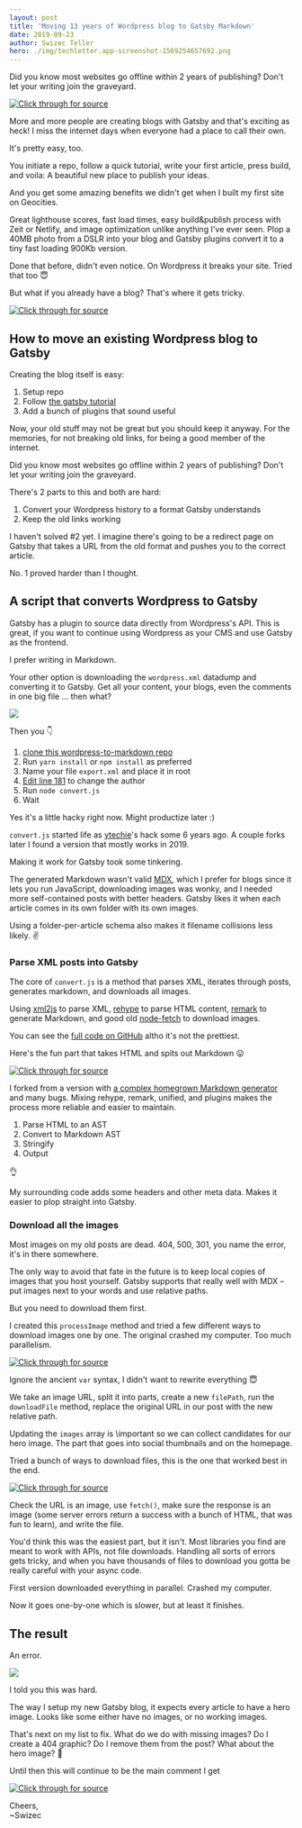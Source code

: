 ```yaml
---
layout: post
title: 'Moving 13 years of Wordpress blog to Gatsby Markdown'
date: 2019-09-23
author: Swizec Teller
hero: ./img/techletter.app-screenshot-1569254657692.png
---
```

Did you know most websites go offline within 2 years of publishing? Don't let your writing join the graveyard.







[![Click through for source](./img/techletter.app-screenshot-1569254657692.png)](https://www.youtube.com/watch?v=kQCAq7jxgiI)





More and more people are creating blogs with Gatsby and that's exciting as heck! I miss the internet days when everyone had a place to call their own.



It's pretty easy, too.



You initiate a repo, follow a quick tutorial, write your first article, press build, and voila: A beautiful new place to publish your ideas.



And you get some amazing benefits we didn't get when I built my first site on Geocities.



Great lighthouse scores, fast load times, easy build&publish process with Zeit or Netlify, and image optimization unlike anything I've ever seen. Plop a 40MB photo from a DSLR into your blog and Gatsby plugins convert it to a tiny fast loading 900Kb version.



Done that before, didn't even notice. On Wordpress it breaks your site. Tried that too 😇



But what if you already have a blog? That's where it gets tricky.





[![Click through for source](./img/techletter.app-screenshot-1569254610612.png)](https://twitter.com/Swizec/status/1163833379395006464)





## How to move an existing Wordpress blog to Gatsby



Creating the blog itself is easy:



1. Setup repo
2. Follow [the gatsby tutorial](https://www.gatsbyjs.org/tutorial/)
3. Add a bunch of plugins that sound useful



Now, your old stuff may not be great but you should keep it anyway. For the memories, for not breaking old links, for being a good member of the internet.



Did you know most websites go offline within 2 years of publishing? Don't let your writing join the graveyard.



There's 2 parts to this and both are hard:



1. Convert your Wordpress history to a format Gatsby understands
2. Keep the old links working



I haven't solved #2 yet. I imagine there's going to be a redirect page on Gatsby that takes a URL from the old format and pushes you to the correct article.



No. 1 proved harder than I thought.



## A script that converts Wordpress to Gatsby



Gatsby has a plugin to source data directly from Wordpress's API. This is great, if you want to continue using Wordpress as your CMS and use Gatsby as the frontend.



I prefer writing in Markdown.



Your other option is downloading the `wordpress.xml` datadump and converting it to Gatsby. Get all your content, your blogs, even the comments in one big file ... then what?



![](./img/rkFOnrE.png)



Then you 👇



1. [clone this wordpress-to-markdown repo](https://github.com/Swizec/wordpress-to-markdown)
2. Run `yarn install` or `npm install` as preferred
3. Name your file `export.xml` and place it in root
4. [Edit line 181](https://github.com/Swizec/wordpress-to-markdown/blob/master/convert.js#L181) to change the author
5. Run `node convert.js`
6. Wait



Yes it's a little hacky right now. Might productize later :)



`convert.js` started life as [ytechie](https://github.com/ytechie)'s hack some 6 years ago. A couple forks later I found a version that mostly works in 2019.



Making it work for Gatsby took some tinkering.



The generated Markdown wasn't valid [MDX](https://github.com/mdx-js/mdx), which I prefer for blogs since it lets you run JavaScript, downloading images was wonky, and I needed more self-contained posts with better headers. Gatsby likes it when each article comes in its own folder with its own images.



Using a folder-per-article schema also makes it filename collisions less likely. ✌️



### Parse XML posts into Gatsby



The core of `convert.js` is a method that parses XML, iterates through posts, generates markdown, and downloads all images.



Using [xml2js](https://github.com/Leonidas-from-XIV/node-xml2js) to parse XML, [rehype](https://github.com/rehypejs/rehype) to parse HTML content, [remark](https://github.com/remarkjs/remark) to generate Markdown, and good old [node-fetch](https://github.com/bitinn/node-fetch) to download images.



You can see the [full code on GitHub](https://github.com/Swizec/wordpress-to-markdown) altho it's not the prettiest.



Here's the fun part that takes HTML and spits out Markdown 😛



[![Click through for source](./img/techletter.app-screenshot-1569254611375.png)](https://carbon.now.sh/?bg=rgba(255,255,255,1)&t=seti&l=javascript&ds=true&wc=true&wa=true&pv=48px&ph=32px&ln=false&code=const%20markdown%20%3D%20await%20new%20Promise((resolve%2C%20reject)%20%3D%3E%20%7B%0A%20%20%20%20unified()%0A%20%20%20%20%20%20%20%20.use(parseHTML%2C%20%7B%0A%20%20%20%20%20%20%20%20%20%20%20%20emitParseErrors%3A%20true%2C%0A%20%20%20%20%20%20%20%20%20%20%20%20duplicateAttribute%3A%20false%0A%20%20%20%20%20%20%20%20%7D)%0A%20%20%20%20%20%20%20%20.use(rehype2remark)%0A%20%20%20%20%20%20%20%20.use(stringify)%0A%20%20%20%20%20%20%20%20.process(postData%2C%20(err%2C%20markdown)%20%3D%3E%20%7B%0A%20%20%20%20%20%20%20%20%20%20%20%20if%20(err)%20%7B%0A%20%20%20%20%20%20%20%20%20%20%20%20%20%20%20%20reject(err)%3B%0A%20%20%20%20%20%20%20%20%20%20%20%20%7D%20else%20%7B%0A%20%20%20%20%20%20%20%20%20%20%20%20%20%20%20%20resolve(markdown.contents)%3B%0A%20%20%20%20%20%20%20%20%20%20%20%20%7D%0A%20%20%20%20%20%20%20%20%7D)%3B%0A%7D)%3B)



I forked from a version with [a complex homegrown Markdown generator](https://github.com/Swizec/wordpress-to-markdown/commit/5214b4e0f8836dbb1bf40d872ee2993f66fab7a0) and many bugs. Mixing rehype, remark, unified, and plugins makes the process more reliable and easier to maintain.



1. Parse HTML to an AST
2. Convert to Markdown AST
3. Stringify
4. Output



👌



My surrounding code adds some headers and other meta data. Makes it easier to plop straight into Gatsby.



### Download all the images



Most images on my old posts are dead. 404, 500, 301, you name the error, it's in there somewhere.



The only way to avoid that fate in the future is to keep local copies of images that you host yourself. Gatsby supports that really well with MDX – put images next to your words and use relative paths.



But you need to download them first.



I created this `processImage` method and tried a few different ways to download images one by one. The original crashed my computer. Too much parallelism.



[![Click through for source](./img/techletter.app-screenshot-1569254611336.png)](https://carbon.now.sh/?bg=rgba(255,255,255,1)&t=seti&l=javascript&ds=true&wc=true&wa=true&pv=48px&ph=32px&ln=false&code=async%20function%20processImage(%7B%20url%2C%20postData%2C%20images%2C%20directory%20%7D)%20%7B%0A%20%20%20%20var%20urlParts%20%3D%20url.split(%22%2F%22)%3B%0A%20%20%20%20var%20imageName%20%3D%20urlParts%5BurlParts.length%20-%201%5D%3B%0A%0A%20%20%20%20var%20filePath%20%3D%20%60out%2F%24%7Bdirectory%7D%2Fimg%2F%24%7BimageName%7D%60%3B%0A%0A%20%20%20%20try%20%7B%0A%20%20%20%20%20%20%20%20await%20downloadFile(url%2C%20filePath)%3B%0A%20%20%20%20%20%20%20%20%2F%2FMake%20the%20image%20name%20local%20relative%20in%20the%20markdown%0A%20%20%20%20%20%20%20%20postData%20%3D%20postData.replace(url%2C%20%60.%2Fimg%2F%24%7BimageName%7D%60)%3B%0A%20%20%20%20%20%20%20%20images%20%3D%20%5B...images%2C%20%60.%2Fimg%2F%24%7BimageName%7D%60%5D%3B%0A%20%20%20%20%7D%20catch%20(e)%20%7B%0A%20%20%20%20%20%20%20%20console.log(%60Keeping%20ref%20to%20%24%7Burl%7D%60)%3B%0A%20%20%20%20%20%20%20%20console.log(e)%3B%0A%20%20%20%20%7D%0A%0A%20%20%20%20return%20%5BpostData%2C%20images%5D%3B%0A%7D)



Ignore the ancient `var` syntax, I didn't want to rewrite everything 😇



We take an image URL, split it into parts, create a new `filePath`, run the `downloadFile` method, replace the original URL in our post with the new relative path.



Updating the `images` array is \\important so we can collect candidates for our hero image. The part that goes into social thumbnails and on the homepage.



Tried a bunch of ways to download files, this is the one that worked best in the end.



[![Click through for source](./img/techletter.app-screenshot-1569254611427.png)](https://carbon.now.sh/?bg=rgba(255,255,255,1)&t=seti&l=javascript&ds=true&wc=true&wa=true&pv=48px&ph=32px&ln=false&code=async%20function%20downloadFile(url%2C%20path)%20%7B%0A%20%20%20%20if%20(%0A%20%20%20%20%20%20%20%20url.indexOf(%22.jpg%22)%20%3E%3D%200%20%7C%7C%0A%20%20%20%20%20%20%20%20url.indexOf(%22.jpeg%22)%20%3E%3D%200%20%7C%7C%0A%20%20%20%20%20%20%20%20url.indexOf(%22.png%22)%20%3E%3D%200%20%7C%7C%0A%20%20%20%20%20%20%20%20url.indexOf(%22.gif%22)%20%3E%3D%200%20%7C%7C%0A%20%20%20%20%20%20%20%20url.indexOf(%22.svg%22)%20%3E%3D%200%0A%20%20%20%20)%20%7B%0A%20%20%20%20%20%20%20%20const%20response%20%3D%20await%20fetch(url)%3B%0A%20%20%20%20%20%20%20%20if%20(response.status%20%3E%3D%20400)%20%7B%0A%20%20%20%20%20%20%20%20%20%20%20%20throw%20new%20Error(%22Bad%20response%20from%20server%22)%3B%0A%20%20%20%20%20%20%20%20%7D%20else%20%7B%0A%20%20%20%20%20%20%20%20%20%20%20%20const%20type%20%3D%20response.headers.get(%22Content-Type%22)%3B%0A%0A%20%20%20%20%20%20%20%20%20%20%20%20if%20(type.includes(%22image%22)%20%7C%7C%20type.includes(%22octet-stream%22))%20%7B%0A%20%20%20%20%20%20%20%20%20%20%20%20%20%20%20%20const%20buffer%20%3D%20await%20response.arrayBuffer()%3B%0A%20%20%20%20%20%20%20%20%20%20%20%20%20%20%20%20fs.writeFileSync(path%2C%20new%20Buffer(buffer))%3B%0A%20%20%20%20%20%20%20%20%20%20%20%20%7D%20else%20%7B%0A%20%20%20%20%20%20%20%20%20%20%20%20%20%20%20%20throw%20new%20Error(%22Not%20an%20image%22%2C%20url)%3B%0A%20%20%20%20%20%20%20%20%20%20%20%20%7D%0A%20%20%20%20%20%20%20%20%7D%0A%20%20%20%20%7D%20else%20%7B%0A%20%20%20%20%20%20%20%20console.log(%22passing%202%22)%3B%0A%20%20%20%20%20%20%20%20console.log(%22passing%20on%3A%20%22%20%2B%20url%20%2B%20%22%20%22%20%2B%20url.indexOf(%22https%3A%22))%3B%0A%20%20%20%20%7D%0A%7D)



Check the URL is an image, use `fetch()`, make sure the response is an image (some server errors return a success with a bunch of HTML, that was fun to learn), and write the file.



You'd think this was the easiest part, but it isn't. Most libraries you find are meant to work with APIs, not file downloads. Handling all sorts of errors gets tricky, and when you have thousands of files to download you gotta be really careful with your async code.



First version downloaded everything in parallel. Crashed my computer.



Now it goes one-by-one which is slower, but at least it finishes.



## The result



An error.



![](./img/CI4a2eC.png)



I told you this was hard.



The way I setup my new Gatsby blog, it expects every article to have a hero image. Looks like some either have no images, or no working images.



That's next on my list to fix. What do we do with missing images? Do I create a 404 graphic? Do I remove them from the post? What about the hero image? 🤔



Until then this will continue to be the main comment I get





[![Click through for source](./img/techletter.app-screenshot-1569254610676.png)](https://twitter.com/megatomche/status/1172063550401130496)





Cheers,  
~Swizec